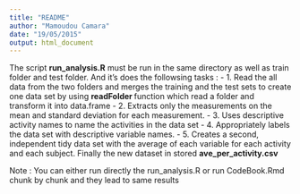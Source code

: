 ```yaml
---
title: "README"
author: "Mamoudou Camara"
date: "19/05/2015"
output: html_document
---
```


The script **run_analysis.R** must be run in the same directory as well as train folder and test folder.
And it's does the followsing tasks :
  - 1. Read the all data from the two folders and merges the training and the test sets to create one data set by using **readFolder ** function which read a folder and transform it into data.frame
  - 2. Extracts only the measurements on the mean and standard deviation for each measurement.
  - 3. Uses descriptive activity names to name the activities in the data set
  - 4. Appropriately labels the data set with descriptive variable names. 
  - 5. Creates a second, independent tidy data set  with the average of each variable for each activity and each subject. Finally the new dataset in stored **ave_per_activity.csv**
  
  
Note : You can either run directly the run_analysis.R or run CodeBook.Rmd chunk by chunk and they lead to same results

